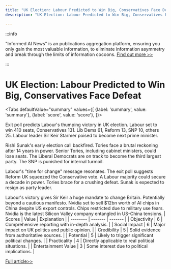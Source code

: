 ```yaml
---
title: "UK Election: Labour Predicted to Win Big, Conservatives Face Defeat"
description: "UK Election: Labour Predicted to Win Big, Conservatives Face Defeat"

---
```



:::info

"Informed AI News" is an publications aggregation platform, ensuring you only gain the most valuable information, to eliminate information asymmetry and break through the limits of information cocoons.  [Find out more >>](/)

:::

# UK Election: Labour Predicted to Win Big, Conservatives Face Defeat


<Tabs
	defaultValue="summary"
	values={[
	{label: 'summary', value: 'summary'},
	{label: 'score', value: 'score'},
]}>
<TabItem value="summary">


Exit poll predicts Labour's thumping victory in UK election. Labour set to win 410 seats, Conservatives 131. Lib Dems 61, Reform 13, SNP 10, others 25. Labour leader Sir Keir Starmer poised to become next prime minister.

Rishi Sunak's early election call backfired. Tories face a brutal reckoning after 14 years in power. Senior Tories, including cabinet ministers, could lose seats. The Liberal Democrats are on track to become the third largest party. The SNP is punished for internal turmoil.

Labour's "time for change" message resonates. The exit poll suggests Reform UK squeezed the Conservative vote. A Labour majority could secure a decade in power. Tories brace for a crushing defeat. Sunak is expected to resign as party leader.

Labour's victory gives Sir Keir a huge mandate to change Britain. Potentially beyond a cautious manifesto. Nvidia set to sell $12bn worth of AI chips in China despite US export controls. Chips restricted due to military use fears. Nvidia is the latest Silicon Valley company entangled in US-China tensions.
</TabItem>
<TabItem value="score">
	| Scores     | Value   | Explanation |
	| -------- | ------- | ------- |
	| Objectivity  | 6    | Comprehensive reporting with in-depth analysis.    |
	| Social Impact | 6     | Major impact on UK politics and public opinion.    |
	| Credibility    | 5    | Solid evidence from authoritative sources.    |
	| Potential    | 5    | Likely to trigger significant political changes.    |
	| Practicality    | 4    | Directly applicable to real political situations.    |
	| Entertainment Value    | 3    | Some interest due to political implications.    |
</TabItem>
</Tabs>

[Full article>>](https://www.bbc.com/news/articles/c1dm5jvj7n4o)
